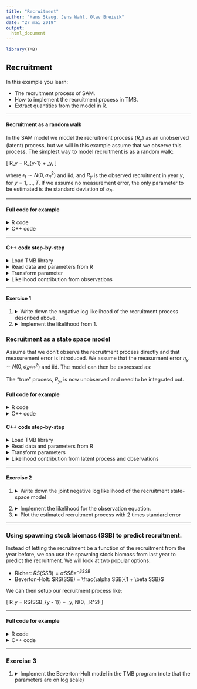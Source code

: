 ```yaml
---
title: "Recruitment"
author: "Hans Skaug, Jens Wahl, Olav Breivik"
date: "27 mai 2019"
output: 
  html_document
---
```



```r
library(TMB)
```

## **Recruitment**
In this example you learn: 

* The recruitment process of SAM.
* How to implement the recruitment process in TMB.
* Extract quantities from the model in R.

***
#### Recruitment as a random walk

In the SAM model we model the recruitment process ($R_y$) as an unobserved (latent) process, but we will in this example assume that we observe this process. The simplest way to model recruitment is as a random walk: 

\[
  \log R_y = \log R_{y-1} + \epsilon_y, 
\]

where $\epsilon_t \sim N(0, \sigma_R^2)$ and iid, and $R_y$ is the observed recruitment in year $y$, for $y = 1, \ldots, T$. If we assume no measurement error, the only parameter to be estimated is the standard deviation of $\sigma_R$. 

***
#### Full code for example
<details>
  <summary> R code </summary>
```r
# Load data
load("Robs.RData")

# Compile TMB code for for random walk
compile("recruitment.cpp")
dyn.load(dynlib("recruitment"))

# Prepare for TMB
param <- list(log_sigma_r = -0.5)
data <- list(Robs = Robs$Robs)


# Make objective function
obj <- MakeADFun(data, param, DLL = "recruitment")
opt <- nlminb(obj$par, obj$fn, obj$gr, control = list(trace = FALSE))

# Get standard deviations
rep <- sdreport(obj)
summary(rep)

```
</details>

<details> 
  <summary> C++ code </summary>
```c++
#include <TMB.hpp>

template<class Type> 
Type objective_function<Type>::operator()(){
  
  // Data 
  DATA_VECTOR(Robs);
  
  // Parameter
  PARAMETER(log_sigma_r);

  Type sigma_r = exp(log_sigma_r);
  ADREPORT(sigma_r); // Report standard deviation of sigma_r back to R
  
  Type nll = 0; // negative log likelihood
  vector<Type> log_Robs = log(Robs); // log of recruitment
  
  // Se exercise 1 below for negative log-likelihood
  
  return(nll); 
}
```
</details> 

***

#### C++ code step-by-step 

<details> 
  <summary> Load TMB library </summary> 
```c++
#include <TMB.hpp>

template<class Type> 
Type objective_function<Type>::operator()(){

```
</details> 

<details> 
  <summary> Read data and parameters from R </summary> 
```c++
// Data 
DATA_VECTOR(Robs);

// Parameter
PARAMETER(log_sigma_r);
``` 
</details>   

<details> 
  <summary> Transform parameter </summary> 
```c+++
  Type sigma_r = exp(log_sigma_r);
  ADREPORT(sigma_r); // Report standard deviation of sigma_r back to R
```
</details> 
  
  
<details> 
  <summary> Likelihood contribution from observations </summary> 
  See exercise 1.2
</details> 

***
#### Exercice 1

1.
<details>
  <summary> Write down the negative log likelihood of the recruitment process described above.</summary>
  Since all $\epsilon_t$ are independent and $R_y$ only is dependent on $R_{y-1}$ the likelihood can be written as 
  \begin{align}
    L(\sigma_R) = \prod_{y = 2}^T N(R_{y-1}, \sigma_R^2).
  \end{align}
  The negative log likelihood is therefore given by 
  \begin{align}
    - \log L(\sigma_R) = - \sum_{y = 2}^T \log N(R_{y-1}, \sigma_R^2).
  \end{align}
</details>

2. 
<details> 
  <summary> Implement the likelihood from 1. </summary> 
  
    ```c++ 
      for(int i = 1; i < Robs.size(); i++){
        nll -= dnorm(log_Robs(i), log_Robs(i - 1), sigma_r, true);
      }

    ```
  
</details> 

### Recruitment as a state space model 

Assume that we don't observe the recruitment process directly and that measurement error is introduced. We assume that the measurment error $\eta_y \sim N(0, \sigma_{R^\text{obs}}^2)$ and iid. The model can then be expressed as:

\begin{align}
  \log R_y^{(\text{obs})} &= R_y + \eta_y, \\
  \log R_y &= \log R_{y-1} + \epsilon_y. 
\end{align}

The "true" process, $R_y$, is now unobserved and need to be integrated out. 

#### Full code for example
<details> 
  <summary> R code </summary> 
```r
# Compile TMB code for random walk state space model
compile("recruitment_state_space.cpp")
dyn.load(dynlib("recruitment_state_space"))

param <- list(logR = rep(0, length(Robs$Robs)),
              log_sigma_Robs = -0.5,
              log_sigma_logR = -0.5)

data <- list(Robs = Robs$Robs)

obj <- MakeADFun(data, param, random = "logR", DLL = "recruitment_state_space")
opt <- nlminb(obj$par, obj$fn, obj$gr)

# Get standard deviation of parameters and latent process
rep <- sdreport(obj)

# Get summary of fixed effects 
summary(rep, "fixed", p.value = T)
logR_rep <- summary(rep, "random")


# Plot estimated recruitment process
{plot(Robs$year, log(Robs$Robs), ylab = "Recruitment", xlab = "year")
lines(Robs$year, logR_rep[, 1], col="black")
lines(Robs$year, logR_rep[, 1] - 2 * logR_rep[, 2], col="black", lty="dashed")
lines(Robs$year, logR_rep[, 1] + 2 * logR_rep[, 2], col="black", lty="dashed")}
```

</details>

<details> 
  <summary> C++ code </summary>
```c++
#include <TMB.hpp>

template<class Type> 
Type objective_function<Type>::operator()(){
  
  DATA_VECTOR(Robs); 
  
  PARAMETER_VECTOR(logR); // Latent process 
  PARAMETER(log_sigma_Robs); 
  PARAMETER(log_sigma_logR); 
  
 // Transform data
 vector<Type> log_Robs = log(Robs);
  
 // Transform standard deviations
 Type sigma_Robs = exp(log_sigma_Robs); 
 Type sigma_logR = exp(log_sigma_logR);
 
 ADREPORT(sigma_Robs); 
 ADREPORT(sigma_logR); 
 
 // Negative log likelihood
 Type nll = 0; 
 // Number of observations 
 Type n = Robs.size(); 
 
 // Contribution to likelihood from latent process logR
 for(int i = 1; i < n; i++){
   nll -= dnorm(logR(i), logR(i - 1), sigma_logR, true);
 }
 
 // Contribution to likelihood from observations Robs
  
 // See exercise 2.2 below
 
 return(nll);
  
}
```
    
</details> 



#### C++ code step-by-step 

<details> 
  <summary> Load TMB library </summary> 
```c++
  #include <TMB.hpp>
  
  template<class Type> 
  Type objective_function<Type>::operator()(){

```
</details> 

<details> 
  <summary> Read data and parameters from R </summary> 
```c++
  DATA_VECTOR(Robs); 
  
  PARAMETER_VECTOR(logR); // Latent process 
  PARAMETER(log_sigma_Robs); 
  PARAMETER(log_sigma_logR); 
  
  // Transform data
  vector<Type> log_Robs = log(Robs);
``` 
</details>   

<details> 
  <summary> Transform parameters </summary> 
```c+++
 // Transform standard deviations
 Type sigma_Robs = exp(log_sigma_Robs); 
 Type sigma_logR = exp(log_sigma_logR);
 
 ADREPORT(sigma_Robs); 
 ADREPORT(sigma_logR); 
```
</details> 
  
  
<details> 
  <summary> Likelihood contribution from latent process and observations</summary> 
```c++
 // Contribution to likelihood from latent process logR
 for(int i = 1; i < n; i++){
   nll -= dnorm(logR(i), logR(i - 1), sigma_logR, true);
 }
 
 // Contribution to likelihood from observations Robs
  
 // See exercise 2.2 below
 
 return(nll);
  
}
```
</details> 


***
#### Exercise 2

1. 
<details> 
  <summary> Write down the joint negative log likelihood of the recruitment state-space model </summary> 
  Let $R^{\text(obs)} = (R_1^\text{obs}, \ldots, R_T^\text{obs})$ and $R = (R_1, \ldots, R_T)$. The joint distribution of        $(R^\text{obs}, R)$ can be written as 
  \begin{align}
    L(\theta) &= \int f(R^\text{obs}, R) dR = \int f(R^\text{obs} | R) f(R) dR \\
    &= \int f(R_1^\text{obs} | R_1) f(R_1) \prod_{y=2}^T f(R_y^\text{obs} | R_y) f(R_y) dR
  \end{align}
  The negative log likelihood we need to implement in TMB is therefore 
  \[
    - \log L(\theta) = -N(R_1,\sigma_{R^\text{obs}}^2) - \sum_{y=2}^T N(R_y,\sigma_{R^\text{obs}}^2) - \sum_{y=2}^T \log             N(R_{y-1}, \sigma_R^2),
  \]
  where the two first terms are the contribution from the observations, while the last sum is the likelihood contribution from   the unobserved process. 
  
</details> 

2. 
<details> 
  <summary> Implement the likelihood for the observation equation. </summary>
    ```c++
       // Contribution to likelihood from observations Robs
       for(int i = 0; i < n; i++){
         nll -= dnorm(log_Robs(i), logR(i), sigma_Robs, true);
       }
    ```
</details> 

3. 
<details> 
  <summary> Plot the estimated recruitment process with 2 times standard error </summary> 
    ```r
    plot(Robs$year, log(Robs$Robs), ylab = "Recruitment", xlab = "year")
    lines(Robs$year, logR_rep[, 1], col="black")
    lines(Robs$year, logR_rep[, 1] - 2 * logR_rep[, 2], col="black", lty="dashed")
    lines(Robs$year, logR_rep[, 1] + 2 * logR_rep[, 2], col="black", lty="dashed")
    ```
</details> 



***
### Using spawning stock biomass (SSB) to predict recruitment.

Instead of letting the recruitment be a function of the recruitment from the year before, we can use the spawning stock biomass from last year to predict the recruitment. We will look at two popular options: 

* Richer: $RS(SSB) = \alpha SSB e^{-\beta SSB}$
* Beverton-Holt: $RS(SSB) = \frac{\alpha SSB}{1 + \beta SSB}$

We can then setup our recruitment process like: 

\[
  \log R_y = \log RS(SSB_{y - 1}) + \epsilon_y, \quad \text{where } \epsilon \sim N(0, \sigma_R^2)
\]


*** 
#### Full code for example

<details> 
  <summary> R code </summary> 
```r

# Richer 

compile("recruitment_state_space_SSB.cpp")
dyn.load(dynlib("recruitment_state_space_SSB"))

data <- list(Robs = Robs$Robs,
             SSB = Robs$ssb,
             method = 1)

param <- list(logR = rep(0, length(Robs$Robs)),
              log_sigma_Robs = 0,
              log_sigma_logR = 0, 
              ricker = if(data$method == 1){numeric(2)} else{numeric(0)},
              bh = if(data$method == 2){numeric(2)} else{numeric(0)})



obj <- MakeADFun(data, param, random = "logR", DLL = "recruitment_state_space_SSB")
opt <- nlminb(obj$par, obj$fn, obj$gr)
rep <- sdreport(obj)
logR_r_rep <- summary(rep, "random")


# Beverton-Holt


data <- list(Robs = Robs$Robs,
             SSB = Robs$ssb,
             method = 2)

param <- list(logR = rep(0, length(Robs$Robs)),
              log_sigma_Robs = 0,
              log_sigma_logR = 0, 
              ricker = if(data$method == 1){numeric(2)} else{numeric(0)},
              bh = if(data$method == 2){numeric(2)} else{numeric(0)})



obj <- MakeADFun(data, param, random = "logR", DLL = "recruitment_state_space_SSB")
opt <- nlminb(obj$par, obj$fn, obj$gr)
rep <- sdreport(obj)
logR_bh_rep <- summary(rep, "random")





# Plot all estimated recruitment processes
{plot(Robs$year, log(Robs$Robs), ylab = "Recruitment", xlab = "year")
lines(Robs$year, logR_rep[, 1], col="black")
lines(Robs$year, logR_rep[, 1] - 2 * logR_rep[, 2], col="black", lty="dashed")
lines(Robs$year, logR_rep[, 1] + 2 * logR_rep[, 2], col="black", lty="dashed")
lines(Robs$year, logR_r_rep[, 1], col = "red")
lines(Robs$year, logR_bh_rep[, 1], col = "blue")
legend("bottomright", c("Random walk", "Ricker", "Berverton-Hold"), lty = 1, col = c("black", "red", "blue"))}


```

</details>

<details> 
  <summary> C++ code </summary>
```c++
#include <TMB.hpp>

template<class Type> 
Type objective_function<Type>::operator()(){
  
  DATA_VECTOR(Robs);
  DATA_VECTOR(SSB);
  DATA_INTEGER(method);
  
  PARAMETER_VECTOR(logR); // Latent process 
  PARAMETER(log_sigma_Robs); 
  PARAMETER(log_sigma_logR); 
  PARAMETER_VECTOR(ricker); 
  PARAMETER_VECTOR(bh); 
  
  // Transform data
  vector<Type> log_Robs = log(Robs);
  
 // Transform standard deviations
 Type sigma_Robs = exp(log_sigma_Robs); 
 Type sigma_logR = exp(log_sigma_logR);
 
 ADREPORT(sigma_Robs); 
 ADREPORT(sigma_logR); 
 
 // Negative log likelihood
 Type nll = 0; 
 // Number of observations 
 Type n = Robs.size(); 
 Type pred = 0; 
 // Contribution to likelihood from latent process logR
 for(int i = 1; i < n; i++){
   
   switch(method){
   case 0:
     pred = logR(i - 1);
     break;
     
   case 1:
     pred = ricker(0) + log(SSB(i - 1)) - exp(ricker(1)) * SSB(i - 1);
     break;

   case 2:
     // See exercice below
     break;

   default:
     std::cout << "This method is not implementet. Method has to be a number 0, 1, 2" << std::endl;
   break;
   }
   
   nll -= dnorm(logR(i), pred, sigma_logR, true);

 }
 
 // Contribution to likelihood from observations Robs
 for(int i = 0; i < n; i++){
   nll -= dnorm(log_Robs(i), logR(i), sigma_Robs, true);
 }
 
 return(nll);
  
}
```
    
</details> 

***
### Exercise 3

1. 
<details> 
  <summary> Implement the Beverton-Holt model in the TMB program (note that the parameters are on log scale) 
  </summary> 

    ```c++
        case 2:
         pred = bh(0) + log(SSB(i - 1)) - log(Type(1.0) + exp(bh(1)) * SSB(i - 1));
         break;
    ``` 
</details> 